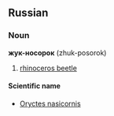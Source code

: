 ==Russian==
===Noun===
'''жук-носорок''' (zhuk-posorok)

# [[rhinoceros beetle]]

====Scientific name====
*[[Oryctes nasicornis]]